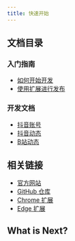 ```yaml
---
title: 快速开始
---
```


## 文档目录

### 入门指南
- [如何开始开发](1-how-to-start-devlopment.md)
- [使用扩展进行发布](2-use-extension-to-publish.md)

### 开发文档
- [抖音账号](development/douyin-account)
- [抖音动态](development/douyin-dynamic)
- [B站动态](development/bilibili-dynamic)

## 相关链接

- [官方网站](https://multipost.app)
- [GitHub 仓库](https://github.com/leaper-one/MultiPost-Extension)
- [Chrome 扩展](https://chromewebstore.google.com/detail/multipost/dhohkaclnjgcikfoaacfgijgjgceofih)
- [Edge 扩展](https://microsoftedge.microsoft.com/addons/detail/multipost/ckoiphiceimehjkolnfffgbmihoppgjg)


## What is Next?

<Cards>
  <Card title="Learn more about MultiPost" href="/docs/core/what-is-multipost" />
  <Card title="Learn more about Development" href="/docs/development" />
</Cards>
